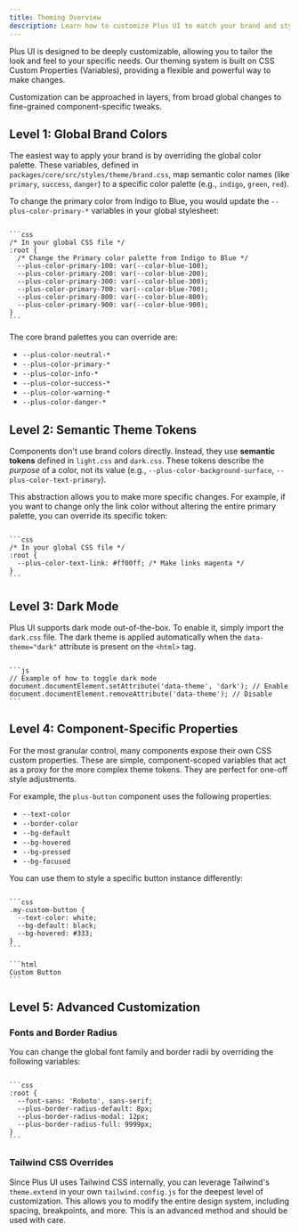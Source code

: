 ```yaml
---
title: Theming Overview
description: Learn how to customize Plus UI to match your brand and style.
---
```



Plus UI is designed to be deeply customizable, allowing you to tailor the look and feel to your specific needs. Our theming system is built on CSS Custom Properties (Variables), providing a flexible and powerful way to make changes.

Customization can be approached in layers, from broad global changes to fine-grained component-specific tweaks.

## Level 1: Global Brand Colors

The easiest way to apply your brand is by overriding the global color palette. These variables, defined in `packages/core/src/styles/theme/brand.css`, map semantic color names (like `primary`, `success`, `danger`) to a specific color palette (e.g., `indigo`, `green`, `red`).

To change the primary color from Indigo to Blue, you would update the `--plus-color-primary-*` variables in your global stylesheet:

<Code>
```css
/* In your global CSS file */
:root {
  /* Change the Primary color palette from Indigo to Blue */
  --plus-color-primary-100: var(--color-blue-100);
  --plus-color-primary-200: var(--color-blue-200);
  --plus-color-primary-300: var(--color-blue-300);
  --plus-color-primary-700: var(--color-blue-700);
  --plus-color-primary-800: var(--color-blue-800);
  --plus-color-primary-900: var(--color-blue-900);
}
```
</Code>

The core brand palettes you can override are:
- `--plus-color-neutral-*`
- `--plus-color-primary-*`
- `--plus-color-info-*`
- `--plus-color-success-*`
- `--plus-color-warning-*`
- `--plus-color-danger-*`

## Level 2: Semantic Theme Tokens

Components don't use brand colors directly. Instead, they use **semantic tokens** defined in `light.css` and `dark.css`. These tokens describe the *purpose* of a color, not its value (e.g., `--plus-color-background-surface`, `--plus-color-text-primary`).

This abstraction allows you to make more specific changes. For example, if you want to change only the link color without altering the entire primary palette, you can override its specific token:

<Code>
```css
/* In your global CSS file */
:root {
  --plus-color-text-link: #ff00ff; /* Make links magenta */
}
```
</Code>

## Level 3: Dark Mode

Plus UI supports dark mode out-of-the-box. To enable it, simply import the `dark.css` file. The dark theme is applied automatically when the `data-theme="dark"` attribute is present on the `<html>` tag.

<Code>
```js
// Example of how to toggle dark mode
document.documentElement.setAttribute('data-theme', 'dark'); // Enable
document.documentElement.removeAttribute('data-theme'); // Disable
```
</Code>

## Level 4: Component-Specific Properties

For the most granular control, many components expose their own CSS custom properties. These are simple, component-scoped variables that act as a proxy for the more complex theme tokens. They are perfect for one-off style adjustments.

For example, the `plus-button` component uses the following properties:

- `--text-color`
- `--border-color`
- `--bg-default`
- `--bg-hovered`
- `--bg-pressed`
- `--bg-focused`

You can use them to style a specific button instance differently:

<Code>
```css
.my-custom-button {
  --text-color: white;
  --bg-default: black;
  --bg-hovered: #333;
}
```
</Code>

<Code>
```html
<plus-button class="my-custom-button">Custom Button</plus-button>
```
</Code>

## Level 5: Advanced Customization

### Fonts and Border Radius

You can change the global font family and border radii by overriding the following variables:

<Code>
```css
:root {
  --font-sans: 'Roboto', sans-serif;
  --plus-border-radius-default: 8px;
  --plus-border-radius-modal: 12px;
  --plus-border-radius-full: 9999px;
}
```
</Code>

### Tailwind CSS Overrides

Since Plus UI uses Tailwind CSS internally, you can leverage Tailwind's `theme.extend` in your own `tailwind.config.js` for the deepest level of customization. This allows you to modify the entire design system, including spacing, breakpoints, and more. This is an advanced method and should be used with care. 